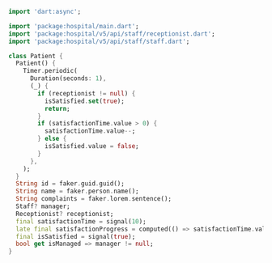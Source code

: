 ```dart
import 'dart:async';

import 'package:hospital/main.dart';
import 'package:hospital/v5/api/staff/receptionist.dart';
import 'package:hospital/v5/api/staff/staff.dart';

class Patient {
  Patient() {
    Timer.periodic(
      Duration(seconds: 1),
      (_) {
        if (receptionist != null) {
          isSatisfied.set(true);
          return;
        }
        if (satisfactionTime.value > 0) {
          satisfactionTime.value--;
        } else {
          isSatisfied.value = false;
        }
      },
    );
  }
  String id = faker.guid.guid();
  String name = faker.person.name();
  String complaints = faker.lorem.sentence();
  Staff? manager;
  Receptionist? receptionist;
  final satisfactionTime = signal(10);
  late final satisfactionProgress = computed(() => satisfactionTime.value / 10);
  final isSatisfied = signal(true);
  bool get isManaged => manager != null;
}
```